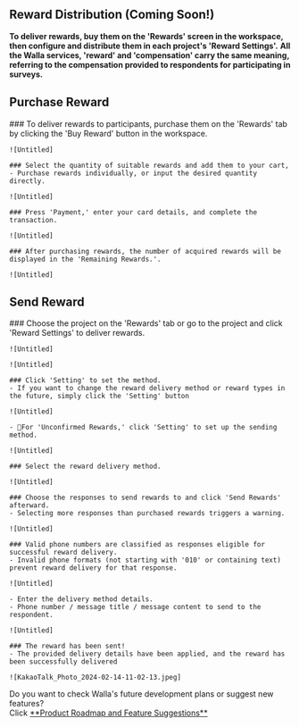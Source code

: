 
## Reward Distribution (Coming Soon!)

<Callout type='warning' emoji="⚠️">**To deliver rewards, buy them on the 'Rewards' screen in the workspace, then
    configure and distribute them in each project's 'Reward Settings'.**</Callout>
<Callout type='warning' emoji="⚠️">**All the Walla services, 'reward' and 'compensation' carry the same meaning,
    referring to the compensation provided to respondents for participating in surveys.**</Callout>

## Purchase Reward

<Steps>
    ### To deliver rewards to participants, purchase them on the 'Rewards' tab by clicking the 'Buy Reward' button in
    the workspace.

    ![Untitled]

    ### Select the quantity of suitable rewards and add them to your cart,
    - Purchase rewards individually, or input the desired quantity directly.

    ![Untitled]

    ### Press 'Payment,' enter your card details, and complete the transaction.

    ![Untitled]

    ### After purchasing rewards, the number of acquired rewards will be displayed in the 'Remaining Rewards.'.

    ![Untitled]

</Steps>


## Send Reward

<Steps>
    ### Choose the project on the 'Rewards' tab or go to the project and click 'Reward Settings' to deliver rewards.

    ![Untitled]

    ![Untitled]

    ### Click 'Setting' to set the method.
    - If you want to change the reward delivery method or reward types in the future, simply click the 'Setting' button

    ![Untitled]

    - 🚨For 'Unconfirmed Rewards,' click 'Setting' to set up the sending method.

    ![Untitled]

    ### Select the reward delivery method.

    ![Untitled]

    ### Choose the responses to send rewards to and click 'Send Rewards' afterward.
    - Selecting more responses than purchased rewards triggers a warning.

    ![Untitled]

    ### Valid phone numbers are classified as responses eligible for successful reward delivery.
    - Invalid phone formats (not starting with '010' or containing text) prevent reward delivery for that response.

    ![Untitled]

    - Enter the delivery method details.
    - Phone number / message title / message content to send to the respondent.

    ![Untitled]

    ### The reward has been sent!
    - The provided delivery details have been applied, and the reward has been successfully delivered

    ![KakaoTalk_Photo_2024-02-14-11-02-13.jpeg]

</Steps>

<Callout type='info' emoji="🔔">
    Do you want to check Walla's future development plans or suggest new features? <br/>Click <a
    href='https://app.walla.my/support/featureRequest'
    target="_blank"
    rel="noopener noreferrer"
    style={{textDecoration: 'underline'}}>**Product
    Roadmap and Feature Suggestions**</a>
</Callout>